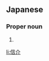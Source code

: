 ==Japanese==
{{ja-kanjitab|しん|すけ}}

===Proper noun===
{{ja-pos|しんすけ|proper}}

# {{given name|male|lang=ja|sort=しんすけ}}

[[li:信介]]